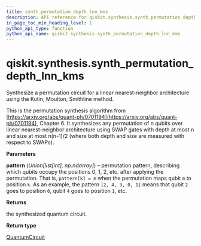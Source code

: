 ```yaml
---
title: synth_permutation_depth_lnn_kms
description: API reference for qiskit.synthesis.synth_permutation_depth_lnn_kms
in_page_toc_min_heading_level: 1
python_api_type: function
python_api_name: qiskit.synthesis.synth_permutation_depth_lnn_kms
---
```


# qiskit.synthesis.synth\_permutation\_depth\_lnn\_kms

<Function id="qiskit.synthesis.synth_permutation_depth_lnn_kms" isDedicatedPage={true} github="https://github.com/qiskit/qiskit/tree/stable/0.23/qiskit/synthesis/permutation/permutation_lnn.py" signature="synth_permutation_depth_lnn_kms(pattern)">
  Synthesize a permutation circuit for a linear nearest-neighbor architecture using the Kutin, Moulton, Smithline method.

  This is the permutation synthesis algorithm from [https://arxiv.org/abs/quant-ph/0701194](https://arxiv.org/abs/quant-ph/0701194), Chapter 6. It synthesizes any permutation of n qubits over linear nearest-neighbor architecture using SWAP gates with depth at most n and size at most n(n-1)/2 (where both depth and size are measured with respect to SWAPs).

  **Parameters**

  **pattern** (*Union\[list\[int], np.ndarray]*) – permutation pattern, describing which qubits occupy the positions 0, 1, 2, etc. after applying the permutation. That is, `pattern[k] = m` when the permutation maps qubit `m` to position `k`. As an example, the pattern `[2, 4, 3, 0, 1]` means that qubit `2` goes to position `0`, qubit `4` goes to position `1`, etc.

  **Returns**

  the synthesized quantum circuit.

  **Return type**

  [QuantumCircuit](qiskit.circuit.QuantumCircuit "qiskit.circuit.QuantumCircuit")
</Function>


